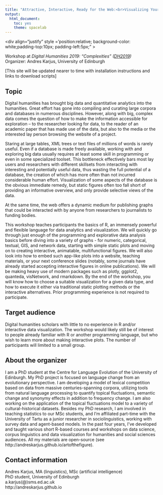 ```yaml
---
title: "Attractive, Interactive, Ready for the Web:<br>Visualizing Your Data Using R"
output: 
  html_document: 
    toc: yes
    theme: spacelab
---
```


<style type="text/css">

h1.title {
  font-size: 30px;
  margin-top: 90px;
  background-color: white;
  padding-top: 7px;
  padding-bottom: 10px;
  padding-left:5px;
  z-index: 100;
}


</style>


<img src="top.jpeg" alt = '' style = 'position:absolute; top:0; right:0; padding:0px; width=100%;overflow:hidden;z-index:-1'>


<div align="justify" style ='position:relative; background-color: white;padding-top:10px; padding-left:5px;" >

Workshop at *Digital Humanities 2019: "Complexities" ([DH2019](https://dh2019.adho.org/))*<br>
Organizer: Andres Karjus, University of Edinburgh

[This site will be updated nearer to time with installation instructions and links to download scripts]

## Topic 

Digital humanities has brought big data and quantitative analytics into the humanities. Great effort has gone into compiling and curating large corpora and databases in numerous disciplines. However, along with big, complex data comes the question of how to make the information accessible for exploration – to the researcher looking for data, to the reader of an academic paper that has made use of the data, but also to the media or the interested lay person browsing the website of a project. 

Staring at large tables, XML trees or text files of millions of words is rarely useful. Even if a database is made freely available, working with and exploring big data usually requires at least some skill in programming or even in some specialized toolset. This bottleneck effectively bars most lay users and researchers with different skillsets from interacting with interesting and potentially useful data, thus wasting the full potential of a database, the creation of which has more often than not incurred considerable human effort. Visualization of some aspects of the database is the obvious immediate remedy, but static figures often too fall short of providing an informative overview, and only provide selective views of the data.

At the same time, the web offers a dynamic medium for publishing graphs that could be interacted with by anyone from researchers to journalists to funding bodies.

This workshop teaches participants the basics of R, an immensely powerful and flexible language for data analytics and visualization. We will quickly go through just enough of the programming and explorative data analysis basics before diving into a variety of graphs - for numeric, categorical, textual, GIS, and network data, starting with simple static plots and moving on to creating interactive, animatable, multifunctional figures. We will also look into how to embed such app-like plots into a website, teaching materials, or your next conference slides (notably, some journals have already started accepting interactive figures in online publications). We will be making heavy use of modern packages such as plotly, ggplot2, quanteda, visNetwork, and rmarkdown. By the end of the workshop, you will know how to choose a suitable visualization for a given data type, and how to execute it either via traditional static plotting methods or the interactive alternatives. Prior programming experience is not required to participate.


## Target audience

Digital humanities scholars with little to no experience in R and/or interactive data visualization. The workshop would likely still be of interest to people already familiar with R or another programming language, but who wish to learn more about making interactive plots. The number of participants will limited to a small group.


## About the organizer

I am a PhD student at the Centre for Language Evolution of the University of Edinburgh. My PhD project is focused on language change from an evolutionary perspective. I am developing a model of lexical competition based on data from massive centuries-spanning corpora, utilizing tools from natural language processing to quantify topical fluctuations, semantic change and synonymy effects in addition to frequency change. I am also working on the application of the topical fluctuations model to a variety of cultural-historical datasets. Besides my PhD research, I am involved in teaching statistics to our MSc students, and I’m affiliated part-time with the University of Tartu as a junior researcher in sociolinguistics, working with survey data and agent-based models. In the past four years, I’ve developed and taught various short R-based courses and workshops on data science, corpus linguistics and data visualization for humanities and social sciences audiences. All my materials are open-source (see http://andreskarjus.github.io/artofthefigure). 


## Contact information

Andres Karjus, MA (linguistics), MSc (artificial intelligence)<br>
PhD student, University of Edinburgh<br>
a.karjus(@)sms.ed.ac.uk<br>
http://andreskarjus.github.io
<br>
<br>


</div>